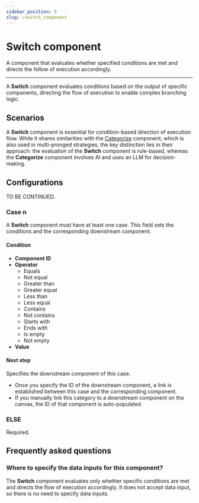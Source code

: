 ```yaml
---
sidebar_position: 9
slug: /switch_component
---
```


# Switch component

A component that evaluates whether specified conditions are met and directs the follow of execution accordingly. 

---

A **Switch** component evaluates conditions based on the output of specific components, directing the flow of execution to enable complex branching logic.

## Scenarios

A **Switch** component is essential for condition-based direction of execution flow. While it shares similarities with the [Categorize](https://ragflow.io/docs/dev/categorize_component) component, which is also used in multi-pronged strategies, the key distinction lies in their approach: the evaluation of the **Switch** component is rule-based, whereas the **Categorize** component involves AI and uses an LLM for decision-making. 

## Configurations

TO BE CONTINUED.

### Case n

A **Switch** component must have at least one case. This field sets the conditions and the corresponding downstream component.

#### Condition

- **Component ID**
- **Operator**
  - Equals
  - Not equal
  - Greater than
  - Greater equal
  - Less than
  - Less equal
  - Contains 
  - Not contains 
  - Starts with
  - Ends with
  - Is empty
  - Not empty
- **Value**

#### Next step

Specifies the downstream component of this case.

- Once you specify the ID of the downstream component, a link is established between this case and the corresponding component.
- If you manually link this category to a downstream component on the canvas, the ID of that component is auto-populated.


### ELSE 

Required.

## Frequently asked questions

### Where to specify the data inputs for this component?

The **Switch** component evaluates only whether specific conditions are met and directs the flow of execution accordingly. It does not accept data input, so there is no need to specify data inputs.